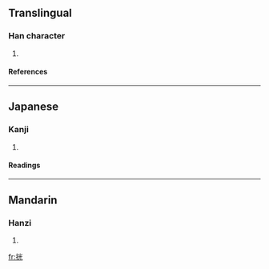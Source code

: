==Translingual==
===Han character===
{{Han char|rn=64|rad=手|as=06|sn=9|four=|canj=手火一山 (QFMU)}}
# {{defn|Han|sort=手06}}
====References====
{{Han ref|kx=0429.150|dkj=12029|dj=0778.090|hdz=31868.160|uh=6304|ud=25348}}
----
==Japanese==
===Kanji===
{{ja-kanji|grade=|rs=手06}}
# {{defn|Japanese}} 
====Readings====
{{ja-readings|on=[[こう]] (kō), [[かく]] (kaku)|kun=[[ひろげる]] (hirogeru)}}
----
==Mandarin==
===Hanzi===
{{cmn-hanzi|pin=[[kuò]] (kuo4)|wg=k'uo<sup>4</sup>}}
# {{defn|Mandarin}}

[[fr:挄]]